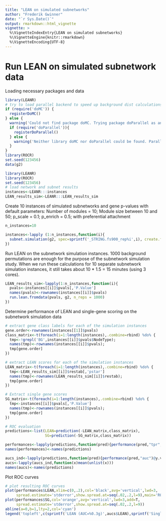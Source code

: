 ```yaml
---
title: "LEAN on simulated subnetworks"
author: "Frederik Gwinner"
date: "`r Sys.Date()`"
output: rmarkdown::html_vignette
vignette: >
  %\VignetteIndexEntry{LEAN on simulated subnetworks}
  %\VignetteEngine{knitr::rmarkdown}
  %\VignetteEncoding{UTF-8}
---
```


# Run LEAN on simulated subnetwork data
Loading necessary packages and data
```r
library(LEANR)
# try to load parallel backend to speed up background dist calculations
if (require('doMC')) {
  registerDoMC()
} else {
  warning('Could not find package doMC. Trying package doParallel as an alternative...')
  if (require('doParallel')){
    registerDoParallel()
  } else {
    warning('Neither library doMC nor doParallel could be found. Parallel execution disabled.')
  }
}
library(ROCR)
set.seed(123456)
data(g2)
```

```r
library(LEANR)
library(ROCR)
set.seed(123456)
# load network and subnet results
instances<-LEANR:::instances
LEAN_results_sim<-LEANR:::LEAN_results_sim
```


Create 10 instances of simulated subnetworks and gene p-values with default parameters:
Number of modules = 10;
Module size between 10 and 50;
p_scale = 0.1; p_enrich = 0.5;
with preferential attachment

```r
n_instances=10

instances<-lapply (1:n_instances,function(i){
  subnet.simulation(g2, spec=sprintf('_STRING.fs900_rep%i',i), create.files=F)
})
```

Run LEAN on the subnetwork simulation instances. 1000 background permutations are enough for the purpose of the subnetwork simulation study. When we run these calculations for 10 separate subnetwork simulation instances, it still takes about 10 * 1.5  = 15 minutes (using 3 cores).

```r
LEAN_results_sim<-lapply(1:n_instances,function(i){
  pvals<-instances[[i]]$pvals[,'P.Value']
  names(pvals)<-rownames(instances[[i]]$pvals)
  run.lean.fromdata(pvals, g2, n_reps = 1000)
})
```


Determine performance of LEAN and single-gene scoring on the subnetwork simulation data
```r
# extract gene class labels for each of the simulation instances
gene.order<-rownames(instances[[1]]$pvals)
class_matrix<-t(foreach(i=1:length(instances),.combine=rbind) %do% {
  tmp<-!grepl('BG',instances[[i]]$pvals$NodeType);
  names(tmp)<-rownames(instances[[i]]$pvals);
  tmp[gene.order]
})

# extract LEAN scores for each of the simulation instances
LEAN_matrix<-t(foreach(i=1:length(instances),.combine=rbind) %do% {
  tmp<-LEAN_results_sim[[i]]$restab[,'pstar']
  names(tmp)<-rownames(LEAN_results_sim[[i]]$restab);
  tmp[gene.order]
})

# Extract single gene scores
SG_matrix<-t(foreach(i=1:length(instances),.combine=rbind) %do% {
  tmp<-instances[[i]]$pvals[,'P.Value']
  names(tmp)<-rownames(instances[[i]]$pvals);
  tmp[gene.order]
})

# ROC evaluation
predictions<-list(LEAN=prediction(-LEAN_matrix,class_matrix),
                  SG=prediction(-SG_matrix,class_matrix))

performances<-lapply(predictions,function(pred){performance(pred,"tpr","fpr")})
names(performances)<-names(predictions)

aucs_ind<-lapply(predictions,function(pred){performance(pred,"auc")@y.values})
aucs<-lapply(aucs_ind,function(x)mean(unlist(x)))
names(aucs)<-names(predictions)
```

Plot ROC curves 
```r
# plot resulting ROC curves
plot(performances$LEAN,xlim=c(0,.2),col='black',avg='vertical',lwd=3,
     spread.estimate='stderror',show.spread.at=seq(.02,.2,l=9),main='ROC performance on simulated subnetworks')
plot(performances$SG,col='orange',avg='vertical',lwd=3,add=T,
     spread.estimate='stderror',show.spread.at=seq(.02,.2,l=9))
abline(a=0,b=1,lty=2,col='cyan')
legend('topleft',c(sprintf('LEAN (AUC=%0.3g)',aucs$LEAN),sprintf('Single-gene (AUC=%0.3g)',aucs$SG)),fill=c('black','orange'))
```
